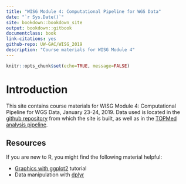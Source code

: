 ```yaml
---
title: "WISG Module 4: Computational Pipeline for WGS Data"
date: "`r Sys.Date()`"
site: bookdown::bookdown_site
output: bookdown::gitbook
documentclass: book
link-citations: yes
github-repo: UW-GAC/WISG_2019
description: "Course materials for WISG Module 4"
---
```


```r
knitr::opts_chunk$set(echo=TRUE, message=FALSE)
```

# Introduction

This site contains course materials for WISG Module 4: Computational Pipeline for WGS Data, January 23-24, 2019.
Data used is located in the [github repository](https://github.com/UW-GAC/WISG_2019) from which the site is built, as well as in the [TOPMed analysis pipeline](https://github.com/UW-GAC/analysis_pipeline).


## Resources

If you are new to R, you might find the following material helpful:

- [Graphics with ggplot2](http://tutorials.iq.harvard.edu/R/Rgraphics/Rgraphics.html) tutorial
- Data manipulation with [dplyr](http://dplyr.tidyverse.org/)
